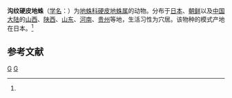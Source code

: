 {{Speciesbox
| taxon = Calommata signatum
| binomial_authority = (Karsch, 1879)<ref name='id12773'>{{cite web| url =http://www.bioinfo.cn/db05/BjdwSpecies.php?action=view&id=12773| title =沟纹硬皮地蛛| work =《中国动物物种编目数据库》| publisher =中国科学院微生物研究所| author =中国科学院动物研究所| accessdate =2009-04-28| deadurl =yes| archiveurl =https://web.archive.org/web/20160305050341/http://www.bioinfo.cn/db05/BjdwSpecies.php?action=view&id=12773| archivedate =2016-03-05}}</ref>
}}

'''沟纹硬皮地蛛'''（[[学名|学名]]：{{lang|la|''Calommata signatum''}}）为[[地蛛科|地蛛科]][[硬皮地蛛属|硬皮地蛛属]]的动物。分布于[[日本|日本]]、[[朝鲜|朝鲜]]以及[[中国大陆|中国大陆]]的[[山西|山西]]、[[陕西|陕西]]、[[山东|山东]]、[[河南|河南]]、[[贵州|贵州]]等地，生活习性为穴居。该物种的模式产地在日本。<ref name='id12773'/>

== 参考文献 ==
{{reflist}}

{{蜘蛛小作品}}

{{taxonbar}}
[[Category:_1879年描述的动物|G]]
[[Category:地蛛科|G]]
